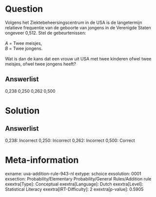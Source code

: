 Question
========

Volgens het Ziektebeheersingscentrum in de USA is de langetermijn
relatieve frequentie van de geboorte van jongens in de Verenigde Staten
ongeveer 0,512. Stel de gebeurtenissen:\
\
*A* = Twee meisjes,\
*B* = Twee jongens.\
\
Wat is dan de kans dat een vrouw uit USA met twee kinderen ofwel twee
meisjes, ofwel twee jongens heeft?

Answerlist
----------

0,238
0,250
0,262
0,500

Solution
========

Answerlist
----------

0,238: Incorrect
0,250: Incorrect
0,262: Incorrect
0,500: Correct

Meta-information
================
exname: uva-addition-rule-943-nl
extype: schoice
exsolution: 0001
exsection: Probability/Elementary Probability/General Rules/Addition rule
exextra[Type]: Conceptual
exextra[Language]: Dutch
exextra[Level]: Statistical Literacy
exextra[IRT-Difficulty]: 2
exextra[p-value]: 0.5905

